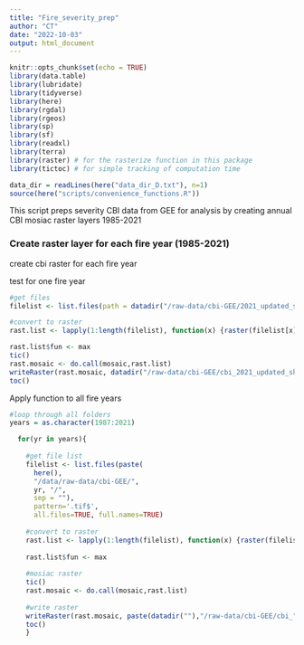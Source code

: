 ```yaml
---
title: "Fire_severity_prep"
author: "CT"
date: "2022-10-03"
output: html_document
---
```

```r
knitr::opts_chunk$set(echo = TRUE)
library(data.table)
library(lubridate)
library(tidyverse)
library(here)
library(rgdal)
library(rgeos)
library(sp)
library(sf)
library(readxl)
library(terra)
library(raster) # for the rasterize function in this package
library(tictoc) # for simple tracking of computation time

data_dir = readLines(here("data_dir_D.txt"), n=1)
source(here("scripts/convenience_functions.R"))

```

This script preps severity CBI data from GEE for analysis by creating annual CBI mosiac raster layers 1985-2021


### Create raster layer for each fire year (1985-2021)

create cbi raster for each fire year

test for one fire year
```r
#get files
filelist <- list.files(path = datadir("/raw-data/cbi-GEE/2021_updated_shift"), pattern='.tif$', all.files=TRUE, full.names=TRUE)

#convert to raster
rast.list <- lapply(1:length(filelist), function(x) {raster(filelist[x])})

rast.list$fun <- max
tic()
rast.mosaic <- do.call(mosaic,rast.list) 
writeRaster(rast.mosaic, datadir("/raw-data/cbi-GEE/cbi_2021_updated_shift.tif"), overwrite = TRUE)
toc()
```

Apply function to all fire years
```r
#loop through all folders
years = as.character(1987:2021)

  for(yr in years){
    
    #get file list
    filelist <- list.files(paste(
      here(),
      "/data/raw-data/cbi-GEE/",
      yr, "/",
      sep = ""), 
      pattern='.tif$',
      all.files=TRUE, full.names=TRUE)
    
    #convert to raster
    rast.list <- lapply(1:length(filelist), function(x) {raster(filelist[x])})
    
    rast.list$fun <- max
    
    #mosiac raster
    tic()
    rast.mosaic <- do.call(mosaic,rast.list)
    
    #write raster 
    writeRaster(rast.mosaic, paste(datadir(""),"/raw-data/cbi-GEE/cbi_", yr, ".tif", sep = ""))
    toc()
    }

```

